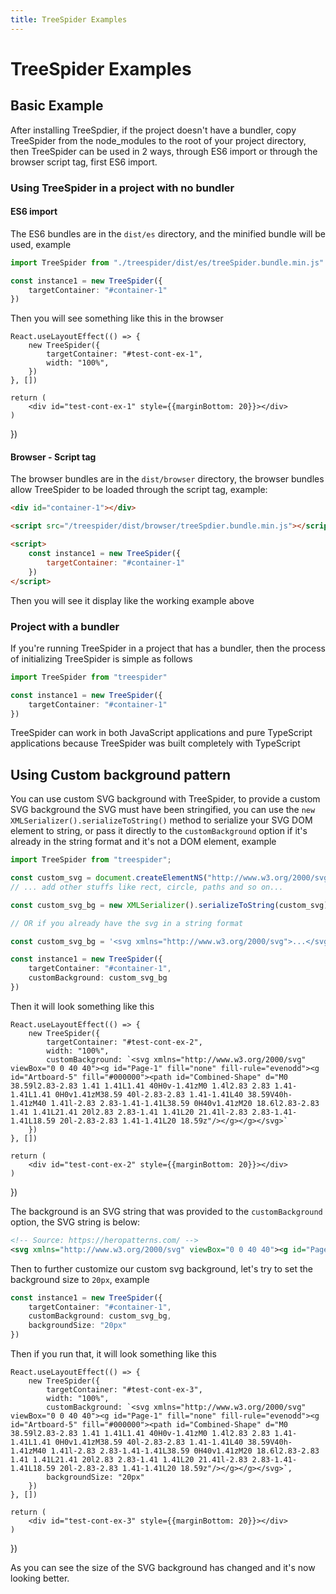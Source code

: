 ```yaml
---
title: TreeSpider Examples
---
```



# TreeSpider Examples

## Basic Example
  
After installing TreeSpdier, if the project doesn't have a bundler, copy TreeSpider from the node_modules to the root of your project directory, then TreeSpider can be used in 2 ways, through ES6 import or through the browser script tag, first ES6 import.  
  
### Using TreeSpider in a project with no bundler

#### ES6 import
  
The ES6 bundles are in the `dist/es` directory, and the minified bundle will be used, example

```ts
import TreeSpider from "./treespider/dist/es/treeSpider.bundle.min.js"

const instance1 = new TreeSpider({
    targetContainer: "#container-1"
})
```

Then you will see something like this in the browser


    React.useLayoutEffect(() => {
        new TreeSpider({
            targetContainer: "#test-cont-ex-1",
            width: "100%",
        })
    }, [])

    return (
        <div id="test-cont-ex-1" style={{marginBottom: 20}}></div>
    )
})

<TestTSpyder1 />
  
#### Browser - Script tag
  
The browser bundles are in the `dist/browser` directory, the browser bundles allow TreeSpider to be loaded through the script tag, example:  
  
```html
<div id="container-1"></div>

<script src="/treespider/dist/browser/treeSpdier.bundle.min.js"></script>

<script>
    const instance1 = new TreeSpider({
        targetContainer: "#container-1"
    })
</script>
```

Then you will see it display like the working example above

### Project with a bundler

If you're running TreeSpider in a project that has a bundler, then the process of initializing TreeSpider is simple as follows
  
```ts
import TreeSpider from "treespider"

const instance1 = new TreeSpider({
    targetContainer: "#container-1"
})
```

TreeSpider can work in both JavaScript applications and pure TypeScript applications because TreeSpider was built completely with TypeScript

## Using Custom background pattern
  
You can use custom SVG background with TreeSpider, to provide a custom SVG background the SVG must have been stringified, you can use the `new XMLSerializer().serializeToString()` method to serialize your SVG DOM element to string, or pass it directly to the `customBackground` option if it's already in the string format and it's not a DOM element, example

```ts
import TreeSpider from "treespider";

const custom_svg = document.createElementNS("http://www.w3.org/2000/svg", "svg")
// ... add other stuffs like rect, circle, paths and so on...

const custom_svg_bg = new XMLSerializer().serializeToString(custom_svg)

// OR if you already have the svg in a string format

const custom_svg_bg = '<svg xmlns="http://www.w3.org/2000/svg">...</svg>'

const instance1 = new TreeSpider({
    targetContainer: "#container-1",
    customBackground: custom_svg_bg
})

```

Then it will look something like this


    React.useLayoutEffect(() => {
        new TreeSpider({
            targetContainer: "#test-cont-ex-2",
            width: "100%",
            customBackground: `<svg xmlns="http://www.w3.org/2000/svg" viewBox="0 0 40 40"><g id="Page-1" fill="none" fill-rule="evenodd"><g id="Artboard-5" fill="#000000"><path id="Combined-Shape" d="M0 38.59l2.83-2.83 1.41 1.41L1.41 40H0v-1.41zM0 1.4l2.83 2.83 1.41-1.41L1.41 0H0v1.41zM38.59 40l-2.83-2.83 1.41-1.41L40 38.59V40h-1.41zM40 1.41l-2.83 2.83-1.41-1.41L38.59 0H40v1.41zM20 18.6l2.83-2.83 1.41 1.41L21.41 20l2.83 2.83-1.41 1.41L20 21.41l-2.83 2.83-1.41-1.41L18.59 20l-2.83-2.83 1.41-1.41L20 18.59z"/></g></g></svg>`
        })
    }, [])

    return (
        <div id="test-cont-ex-2" style={{marginBottom: 20}}></div>
    )
})

<TestTSpyder2 />
  
The background is an SVG string that was provided to the `customBackground` option, the SVG string is below:

```xml
<!-- Source: https://heropatterns.com/ -->
<svg xmlns="http://www.w3.org/2000/svg" viewBox="0 0 40 40"><g id="Page-1" fill="none" fill-rule="evenodd"><g id="Artboard-5" fill="#000000"><path id="Combined-Shape" d="M0 38.59l2.83-2.83 1.41 1.41L1.41 40H0v-1.41zM0 1.4l2.83 2.83 1.41-1.41L1.41 0H0v1.41zM38.59 40l-2.83-2.83 1.41-1.41L40 38.59V40h-1.41zM40 1.41l-2.83 2.83-1.41-1.41L38.59 0H40v1.41zM20 18.6l2.83-2.83 1.41 1.41L21.41 20l2.83 2.83-1.41 1.41L20 21.41l-2.83 2.83-1.41-1.41L18.59 20l-2.83-2.83 1.41-1.41L20 18.59z"/></g></g></svg>
```

Then to further customize our custom svg background, let's try to set the background size to `20px`, example

```ts
const instance1 = new TreeSpider({
    targetContainer: "#container-1",
    customBackground: custom_svg_bg,
    backgroundSize: "20px"
})
```

Then if you run that, it will look something like this


    React.useLayoutEffect(() => {
        new TreeSpider({
            targetContainer: "#test-cont-ex-3",
            width: "100%",
            customBackground: `<svg xmlns="http://www.w3.org/2000/svg" viewBox="0 0 40 40"><g id="Page-1" fill="none" fill-rule="evenodd"><g id="Artboard-5" fill="#000000"><path id="Combined-Shape" d="M0 38.59l2.83-2.83 1.41 1.41L1.41 40H0v-1.41zM0 1.4l2.83 2.83 1.41-1.41L1.41 0H0v1.41zM38.59 40l-2.83-2.83 1.41-1.41L40 38.59V40h-1.41zM40 1.41l-2.83 2.83-1.41-1.41L38.59 0H40v1.41zM20 18.6l2.83-2.83 1.41 1.41L21.41 20l2.83 2.83-1.41 1.41L20 21.41l-2.83 2.83-1.41-1.41L18.59 20l-2.83-2.83 1.41-1.41L20 18.59z"/></g></g></svg>`,
            backgroundSize: "20px"
        })
    }, [])

    return (
        <div id="test-cont-ex-3" style={{marginBottom: 20}}></div>
    )
})

<TestTSpyder3 />
  
As you can see the size of the SVG background has changed and it's now looking better.
